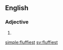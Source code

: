 ==English==

===Adjective===
{{head|en}}

# {{en-superlative of|fluffy}}

[[simple:fluffiest]]
[[sv:fluffiest]]